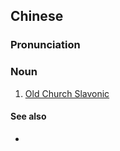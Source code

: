 ==Chinese==
{{zh-forms|s=古教会斯拉夫语|type=124}}

===Pronunciation===
{{zh-pron
|m=gǔ jiàohuì sīlāfūyǔ
|c=gu2 gaau3 wui6 si1 laai1 fu1 jyu5,gu2 gaau3 wui6-2 si1 laai1 fu1 jyu5
|cat=n
}}

===Noun===
{{zh-noun}}

# [[Old Church Slavonic]] {{gloss|the first literary and liturgical Slavic language}}

====See also====
* {{zh-l|教會斯拉夫語}}